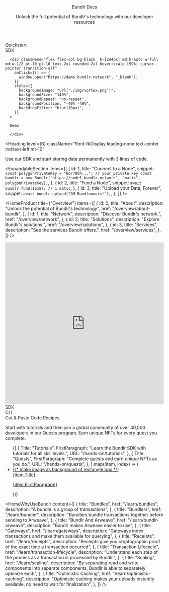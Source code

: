 
<Head>
  <title>Bundlr Docs</title>
</Head>

<style jsx>
  {`
    :global(nav) {
      min-width: 100% !important;
      padding-right: 79px !important;
      padding-left: 79px !important;
    }

    @media (max-width: 768px) {
      :global(nav) {
        padding-right: 16px !important;
        padding-left: 16px !important;
      }
    }
  `}
</style>

<div>

<div
  className="absolute top-0 left-0 w-full h-full"
  style={{
    backgroundImage: "url('./img/dots-cloud.png')",
    backgroundSize: "140%",
    backgroundRepeat: "no-repeat",
    filter: "blur(20px)",
    opacity: ".3",
  }}
/>

<header className="px-4 lg:px-[79px] py-14">
  <Heading level={1} className="text-white font-fkDisplay">
    Bundlr Docs
  </Heading>

  <p className="font-robotoMono leading-loose">
    Unlock the full potential of Bundlr's technology with our developer
    resources
  </p>
</header>

<div className="flex flex-col md:flex-row w-full gap-4 items-stretch px-4 lg:px-[79px]">
  <div className="flex flex-col w-full md:w-1/2 gap-4">
    <Link href="/developer-docs/quickstart">
      <div
        className="bg-black h-[244px] rounded-2xl overflow-hidden bannerHover pt-10 pl-10 text-2xl hover:scale-[99%] cursor-pointer transition-all"
        style={{
          backgroundImage: "url('./img/data-donuts.webp')",
          backgroundSize: "140%",
          backgroundRepeat: "no-repeat",
          backgroundPosition: "-40% -20%",
          backdropFilter: "blur(10px)",
        }}
      >
        Quickstart
      </div>
    </Link>
    <Link href="/developer-docs/sdk">
      <div
        className="bg-black h-[244px] rounded-2xl overflow-hidden bannerHover pt-10 pl-10 text-2xl hover:scale-[99%] cursor-pointer transition-all"
        style={{
          backgroundImage: "url('./img/dots-cloud.png')",
          backgroundSize: "140%",
          backgroundRepeat: "no-repeat",
          backgroundPosition: "40% -20%",
          backdropFilter: "blur(10px)",
        }}
      >
        SDK
      </div>
    </Link>
  </div>

      <div className="flex flex-col bg-black  h-[244px] md:h-auto w-full md:w-1/2 pt-10 pl-10 text-2xl rounded-2xl hover:scale-[99%] cursor-pointer transition-all"
        onClick={() => {
          window.open("https://demo.bundlr.network", "_blank");
        }}
        style={{
          backgroundImage: "url('./img/vortex.png')",
          backgroundSize: "140%",
          backgroundRepeat: "no-repeat",
          backgroundPosition: "-40% -40%",
          backdropFilter: "blur(10px)",
        }}
      >

      Demo

      </div>

</div>

</div>

<div className="px-4 lg:px-[79px] py-20">

<Heading
  level={6}
  className="!font-fkDisplay leading-none text-center md:text-left mt-10"
>
  Use our SDK and start storing data permanently with 3 lines of code.
</Heading>

  <ExpandableSection
    items={[
      {
        id: 1,
        title: "Connect to a Node",
        snippet: `const polygonPrivateKey = "6d779d4..."; // your private key
const bundlr = new Bundlr("https://node1.bundlr.network", "matic", polygonPrivateKey);`,
      },
      {
        id: 2,
        title: "Fund a Node",
        snippet: `await bundlr.fund(1e18); // 1 matic`,
      },
      {
        id: 3,
        title: "Upload your Data, Forever",
        snippet: `await bundlr.upload("GM Bundloooors!");`,
      },
    ]}
  />
</div>

<HomeProduct
  title={"Overview"}
  items={[
    {
      id: 0,
      title: "About",
      description: "Unlock the potential of Bundlr's technology",
      href: "/overview/about-bundlr",
    },
    {
      id: 1,
      title: "Network",
      description: "Discover Bundlr's network.",
      href: "/overview/network",
    },
    {
      id: 2,
      title: "Solutions",
      description: "Explore Bundlr's solutions.",
      href: "/overview/solutions",
    },
    {
      id: 3,
      title: "Services",
      description: "See the services Bundlr offers.",
      href: "/overview/services",
    },
  ]}
/>

<section className="px-4 lg:px-[79px] py-2 text-white pt-20 pb-20 relative bg-black">

<div
  className="absolute top-0 left-0 w-full h-full"
  style={{
    backgroundImage: "url('./img/data-donuts.webp')",
    backgroundRepeat: "no-repeat",
    backgroundPosition: "160% 10%",
    filter: "blur(7px)",
    opacity: ".3",
  }}
/>

<SectionTitle title="Developer Docs" />

<div className="flex flex-col md:flex-row py-20 gap-6 items-stretch">
  <div className="w-full md:w-2/3 rounded-2xl overflow-hidden z-10">
    <iframe
      width="100%"
      height="515px"
      src="https://www.youtube.com/embed/aDDmMt2hacg"
      title="YouTube video player"
      frameBorder="0"
      allow="accelerometer; autoplay; clipboard-write; encrypted-media; gyroscope; picture-in-picture; web-share"
      allowFullScreen
    ></iframe>
  </div>
  <div className="w-full md:w-1/2 xl:w-1/3 flex flex-col gap-6">
    <Link href="/developer-docs/sdk">
      <div
        className="bg-seashell text-black h-[156px] rounded-2xl overflow-hidden bannerHover pt-10 pl-10 text-2xl hover:scale-[99%] cursor-pointer transition-all"
        style={{
          backgroundImage: "url('./img/dots-cloud.png')",
          backgroundSize: "140%",
          backgroundRepeat: "no-repeat",
          backgroundPosition: "0% 0%",
          backdropFilter: "blur(10px)",
        }}
      >
        SDK
      </div>
    </Link>
    <Link href="/developer-docs/cli">
      <div
        className="bg-seashell text-black h-[156px] rounded-2xl overflow-hidden bannerHover pt-10 pl-10 text-2xl hover:scale-[99%] cursor-pointer transition-all"
        style={{
          backgroundImage: "url('./img/data-donuts.webp')",
          backgroundSize: "140%",
          backgroundRepeat: "no-repeat",
          backgroundPosition: "-80% 0%",
          backdropFilter: "blur(10px)",
        }}
      >
        CLI
      </div>
    </Link>
    <Link href="/developer-docs/recipes">
      <div
        className="bg-seashell text-black h-[156px] rounded-2xl overflow-hidden bannerHover pt-10 pl-10 text-2xl hover:scale-[99%] cursor-pointer transition-all"
        style={{
          backgroundImage: "url('./img/cloud.webp')",
          backgroundSize: "140%",
          backgroundRepeat: "no-repeat",
          backgroundPosition: "-80% 0%",
          backdropFilter: "blur(10px)",
        }}
      >
        Cut & Paste Code Recipes
      </div>
    </Link>
  </div>
</div>

</section>

<section className="bg-seashell px-4 lg:px-[79px] text-black py-28">

<SectionTitle title="Hands On" />
<p className="pt-8 font-robotoMono leading-loose">
  Start with tutorials and then join a global community of over 40,000
  developers in our Quests program. Earn unique NFTs for every quest you
  complete.
</p>

  <ul className="flex flex-col gap-10 lg:flex-row mt-16">
    {[
      {
        Title: "Tutorials",
        FirstParagraph:
          "Learn the Bundlr SDK with tutorials for all skill levels.",
        URL: "/hands-on/tutorials",
      },
      {
        Title: "Quests",
        FirstParagraph:
          "Complete quests and earn unique NFTs as you do.",
        URL: "/hands-on/quests",
      },
    ].map((item, index) => (
      <li
        key={`solutions-${index}`}
        className="w-full rounded-lg bg-gradient-to-b from-[#968982] to-transparent p-[1px] lg:w-1/2 text-black"
      >
        <a href={item.URL || ""}  rel="noreferrer">
          <div className="flex flex-col gap-8 overflow-hidden rounded-lg bg-seashell px-2 py-8 lg:p-11">
            {/* make image as background of rectangle box */}
            <div className="flex flex-col gap-4 px-5 pb-10">
              <Heading level={3}>{item.Title}</Heading>
              <p className="font-robotoMono text-lg leading-loose">
                {item.FirstParagraph}
              </p>
            </div>
          </div>
        </a>
      </li>
    ))}
  </ul>
</section>

<HomeWhyUseBundlr
  content={[
    {
      title: "Bundles",
      href: "/learn/bundles",
      description: "A bundle is a group of transactions",
    },
    {
      title: "Bundlers",
      href: "/learn/bundler",
      description:
        "Bundlers bundle transactions together before sending to Arweave",
    },
    {
      title: "Bundlr And Arweave",
      href: "/learn/bundlr-arweave",
      description: "Bundlr makes Arweave easier to use",
    },
    {
      title: "Gateways",
      href: "/learn/gateways",
      description:
        "Gateways index transactions and make them available for querying",
    },
    {
      title: "Receipts",
      href: "/learn/receipts",
      description:
        "Receipts give you cryptographic proof of the exact time a transaction occurred",
    },
    {
      title: "Transaction Lifecycle",
      href: "/learn/transaction-lifecycle",
      description:
        "Understand each step of the process as a transaction is processed by Bundlr.",
    },
    {
      title: "Scaling",
      href: "/learn/scaling",
      description:
        "By separating read and write components into separate components, Bundlr is able to separately optimize each",
    },
    {
      title: "Optimistic Caching",
      href: "/learn/optimistic-caching",
      description:
        "Optimistic caching makes your uploads instantly available, no need to wait for finalization",
    },
  ]}
/>
